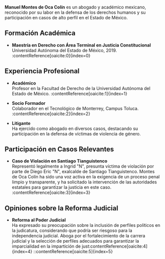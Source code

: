 **Manuel Montes de Oca Colín** es un abogado y académico mexicano, reconocido por su labor en la defensa de los derechos humanos y su participación en casos de alto perfil en el Estado de México.

## Formación Académica

- **Maestría en Derecho con Área Terminal en Justicia Constitucional**  
  Universidad Autónoma del Estado de México, 2019. :contentReference[oaicite:0]{index=0}

## Experiencia Profesional

- **Académico**  
  Profesor en la Facultad de Derecho de la Universidad Autónoma del Estado de México. :contentReference[oaicite:1]{index=1}

- **Socio Formador**  
  Colaborador en el Tecnológico de Monterrey, Campus Toluca. :contentReference[oaicite:2]{index=2}

- **Litigante**  
  Ha ejercido como abogado en diversos casos, destacando su participación en la defensa de víctimas de violencia de género.

## Participación en Casos Relevantes

- **Caso de Violación en Santiago Tianguistenco**  
  Representó legalmente a Ingrid "N", presunta víctima de violación por parte de Diego Eric "N", exalcalde de Santiago Tianguistenco. Montes de Oca Colín ha sido una voz activa en la exigencia de un proceso penal limpio y transparente, y ha solicitado la intervención de las autoridades estatales para garantizar la justicia en este caso. :contentReference[oaicite:3]{index=3}

## Opiniones sobre la Reforma Judicial

- **Reforma al Poder Judicial**  
  Ha expresado su preocupación sobre la inclusión de perfiles políticos en la judicatura, considerando que podría ser riesgoso para la independencia judicial. Aboga por el fortalecimiento de la carrera judicial y la selección de perfiles adecuados para garantizar la imparcialidad en la impartición de just&#8203;:contentReference[oaicite:4]{index=4}
::contentReference[oaicite:5]{index=5}